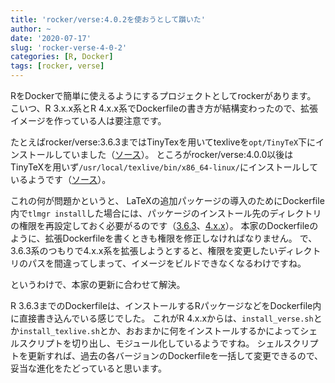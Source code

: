 ```yaml
---
title: 'rocker/verse:4.0.2を使おうとして躓いた'
author: ~
date: '2020-07-17'
slug: 'rocker-verse-4-0-2'
categories: [R, Docker]
tags: [rocker, verse]
---
```


RをDockerで簡単に使えるようにするプロジェクトとしてrockerがあります。
こいつ、R 3.x.x系とR 4.x.x系でDockerfileの書き方が結構変わったので、拡張イメージを作っている人は要注意です。

たとえばrocker/verse:3.6.3まではTinyTexを用いてtexliveを`opt/TinyTeX`下にインストールしていました（[ソース](https://github.com/rocker-org/rocker-versioned/blob/16761663273579cd18f713695f31faf1ca8e49f9/verse/3.6.3.Dockerfile#L46)）。
ところがrocker/verse:4.0.0以後はTinyTeXを用いず`/usr/local/texlive/bin/x86_64-linux/`にインストールしているようです（[ソース](https://github.com/rocker-org/rocker-versioned2/blob/master/scripts/install_texlive.sh#L13)）。

これの何が問題かというと、
LaTeXの追加パッケージの導入のためにDockerfile内で`tlmgr install`した場合には、パッケージのインストール先のディレクトリの権限を再設定しておく必要がるのです（[3.6.3](https://github.com/rocker-org/rocker-versioned/blob/16761663273579cd18f713695f31faf1ca8e49f9/verse/3.6.3.Dockerfile#L61-L63)、[4.x.x](https://github.com/rocker-org/rocker-versioned2/blob/93ded8614fc6edba8e646116bffabe9c33607ec2/scripts/install_texlive.sh#L34-L37)）。
本家のDockerfileのように、拡張Dockerfileを書くときも権限を修正しなければなりません。
で、3.6.3系のつもりで4.x.x系を拡張しようとすると、権限を変更したいディレクトリのパスを間違ってしまって、イメージをビルドできなくなるわけですね。

というわけで、本家の更新に合わせて解決。

R 3.6.3までのDockerfileは、インストールするRパッケージなどをDockerfile内に直接書き込んでいる感じでした。
これがR 4.x.xからは、`install_verse.sh`とか`install_texlive.sh`とか、おおまかに何をインストールするかによってシェルスクリプトを切り出し、モジュール化しているようですね。
シェルスクリプトを更新すれば、過去の各バージョンのDockerfileを一括して変更できるので、妥当な進化をたどっていると思います。